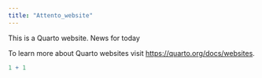 ```yaml
---
title: "Attento_website"
---
```


This is a Quarto website. News for today

To learn more about Quarto websites visit <https://quarto.org/docs/websites>.

```r
1 + 1
```
